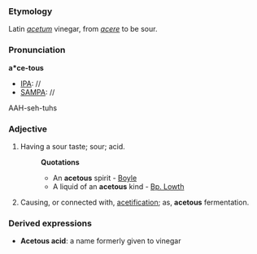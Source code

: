 ===Etymology===
Latin ''[[acetum]]'' vinegar, from ''[[acere]]'' to be sour.
===Pronunciation===
'''a*ce-tous'''
*[[IPA]]: //
*[[SAMPA]]: //
AAH-seh-tuhs
===Adjective===
#Having a sour taste; sour; acid.
#:'''Quotations'''
#:*An '''acetous''' spirit - [[Boyle]]
#:*A liquid of an '''acetous''' kind - [[Bp. Lowth]]
#Causing, or connected with, [[acetification]]; as, '''acetous''' fermentation.
===Derived expressions===
*'''Acetous acid''': a name formerly given to vinegar